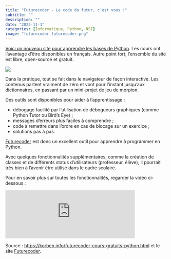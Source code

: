 ```yaml
---
title: "Futurecoder - Le code du futur, c'est vous !"
subtitle: ""
description: ""
date: "2022-11-1"
categories: [Informatique, Python, NSI]
image: "futurecoder-futurecoder.png"
---
```


<!-- wp:paragraph -->
<p><a href="https://fr.futurecoder.io/" target="_blank" rel="noreferrer noopener">Voici un nouveau site pour apprendre les bases de Python</a>. Les cours ont l'avantage d'être disponibles en français. Autre point fort, l'ensemble du site est libre, open-source et gratuit.</p>
<!-- /wp:paragraph -->

![](futurecoder-futurecoder.png)

<!-- wp:paragraph -->
<p>Dans la pratique, tout se fait dans le navigateur de façon interactive. Les contenus partent vraiment de zéro et vont pour l'instant jusqu'aux dictionnaires, en passant par un mini-projet de jeu de morpion.</p>
<!-- /wp:paragraph -->

<!-- wp:paragraph -->
<p>Des outils sont disponibles pour aider à l'apprentissage :</p>
<!-- /wp:paragraph -->

<!-- wp:list -->
<ul><li>débogage facilité par l'utilisation de débogueurs graphiques (comme Python Tutor ou Bird's Eye) ;</li><li>messages d'erreurs plus faciles à comprendre ;</li><li>code à remettre dans l'ordre en cas de blocage sur un exercice ;</li><li>solutions pas à pas.</li></ul>
<!-- /wp:list -->

<!-- wp:paragraph -->
<p><a href="https://fr.futurecoder.io/" target="_blank" rel="noreferrer noopener">Futurecoder</a> est donc un excellent outil pour apprendre à programmer en Python.</p>
<!-- /wp:paragraph -->

<!-- wp:paragraph -->
<p>Avec quelques fonctionnalités supplémentaires, comme la création de classes et de différents status d'utilisateurs (professeur, élève), il pourrait très bien à l'avenir être utilisé dans le cadre scolaire.</p>
<!-- /wp:paragraph -->

<!-- wp:paragraph -->
<p>Pour en savoir plus sur toutes les fonctionnalités, regarder la vidéo ci-dessous :</p>
<!-- /wp:paragraph -->

<iframe class="video" width="80%" src="https://www.youtube.com/embed/un1BrrV57PA" title="YouTube video player" frameborder="0" allow="accelerometer; autoplay; clipboard-write; encrypted-media; gyroscope; picture-in-picture; web-share" allowfullscreen></iframe>

<br>
<!-- wp:paragraph -->
<p>Source : <a href="https://korben.info/futurecoder-cours-gratuits-python.html" target="_blank" rel="noreferrer noopener">https://korben.info/futurecoder-cours-gratuits-python.html</a> et le site <a href="https://fr.futurecoder.io/" target="_blank" rel="noreferrer noopener">Futurecoder</a>.</p>
<!-- /wp:paragraph -->
